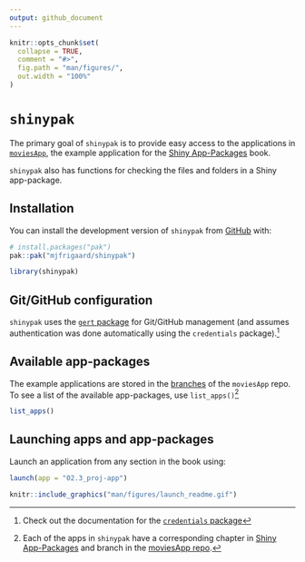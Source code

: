 ```yaml
---
output: github_document
---
```


<!-- README.md is generated from README.Rmd. Please edit that file -->

```r
knitr::opts_chunk$set(
  collapse = TRUE,
  comment = "#>",
  fig.path = "man/figures/",
  out.width = "100%"
)
```

# `shinypak`

<!-- badges: start -->
<!-- badges: end -->

The primary goal of `shinypak` is to provide easy access to the applications in [`moviesApp`](https://github.com/mjfrigaard/moviesApp), the example application for the [Shiny App-Packages](https://mjfrigaard.github.io/shiny-app-pkgs/) book. 


`shinypak` also has functions for checking the files and folders in a Shiny app-package. 

## Installation

You can install the development version of `shinypak` from [GitHub](https://github.com/) with:

``` r
# install.packages("pak")
pak::pak("mjfrigaard/shinypak")
```

```r
library(shinypak)
```

## Git/GitHub configuration

`shinypak` uses the [`gert` package](https://docs.ropensci.org/gert/) for Git/GitHub management (and assumes authentication was done automatically using the `credentials` package).[^credentials]

[^credentials]: Check out the documentation for the [`credentials` package](https://docs.ropensci.org/credentials/articles/intro.html)


## Available app-packages

The example applications are stored in the [branches](https://github.com/mjfrigaard/moviesApp/branches/all) of the `moviesApp` repo. To see a list of the available app-packages, use `list_apps()`[^all-apps]

[^all-apps]: Each of the apps in `shinypak` have a corresponding chapter in [Shiny App-Packages](https://mjfrigaard.github.io/shiny-app-pkgs/) and branch in the [moviesApp repo](https://github.com/mjfrigaard/moviesApp/branches/all).


```r
list_apps()
```

## Launching apps and app-packages

Launch an application from any section in the book using:

```r
launch(app = "02.3_proj-app")
```

```r
knitr::include_graphics("man/figures/launch_readme.gif")
```


